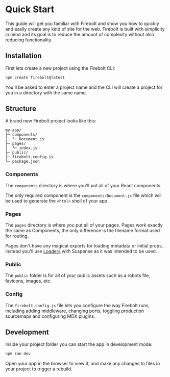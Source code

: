 
# Quick Start

This guide will get you familiar with Firebolt and show you how to quickly and easily create any kind of site for the web. Firebolt is built with simplicity in mind and its goal is to reduce the amount of complexity without also reducing functionality.

## Installation

First lets create a new project using the Firebolt CLI:

```bash
npm create firebolt@latest
```

You'll be asked to enter a project name and the CLI will create a project for you in a directory with the same name.

## Structure

A brand new Firebolt project looks like this:

```
my-app/
├─ components/
│  └─ Document.js
├─ pages/
│  └─ index.js
├─ public/
├─ firebolt.config.js
└─ package.json
```

### Components

The `components` directory is where you'll put all of your React components.

The only required component is the `components/Document.js` file which will be used to generate the `<html>` shell of your app.

### Pages

The `pages` directory is where you put all of your pages. Pages work exactly the same as Components, the only difference is the filename format used for routing.

Pages don't have any magical exports for loading metadata or initial props, instead you'll use [Loaders](/docs/loaders) with Suspense as it was intended to be used.

### Public

The `public` folder is for all of your public assets such as a robots file, favicons, images, etc.

### Config

The `firebolt.config.js` file lets you configure the way Firebolt runs, including adding middleware, changing ports, toggling production sourcemaps and configuring MDX plugins.

## Development

Inside your project folder you can start the app in development mode:

```bash
npm run dev
```

Open your app in the browser to view it, and make any changes to files in your project to trigger a rebuild.
